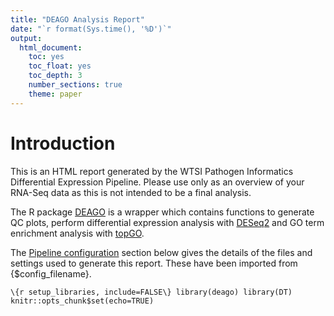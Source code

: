 ```yaml
---
title: "DEAGO Analysis Report"
date: "`r format(Sys.time(), '%D')`"
output:
  html_document:
    toc: yes
    toc_float: yes
    toc_depth: 3  
    number_sections: true
    theme: paper
---
```


<style>
table \{
  white-space: nowrap;
\}
</style>

# Introduction

This is an HTML report generated by the WTSI Pathogen Informatics Differential Expression Pipeline. Please use only as an overview of your RNA-Seq data as this is not intended to be a final analysis.

The R package [DEAGO](https://github.com/vaofford/deago) is a wrapper which contains functions to generate QC plots, perform differential expression analysis with [DESeq2](http://bioconductor.org/packages/release/bioc/html/DESeq2.html) and GO term enrichment analysis with [topGO](http://bioconductor.org/packages/release/bioc/html/topGO.html).

The [Pipeline configuration](#Pipeline configuration) section below gives the details of the files and settings used to generate this report.  These have been imported from {$config_filename}.

```\{r setup_libraries, include=FALSE\}
library(deago)
library(DT)
knitr::opts_chunk$set(echo=TRUE)
```